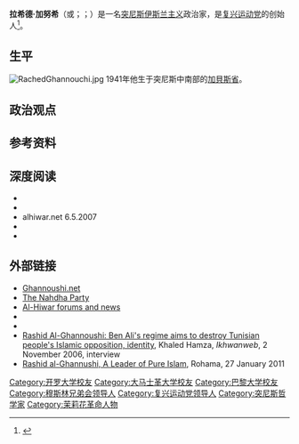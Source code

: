 {{Infobox person
|name = 拉希德·加努希
|image = Ghannouchi.png
|image_size = 180px
|caption = 2011年
|birth_name =
|birth_date = 1941年
|birth_place = [[法属突尼斯|法属突尼斯]][[加貝斯省|加貝斯省]]El Hamma
|death_date = 
|death_place = 
|death_cause =  
|resting_place = 
|resting_place_coordinates = <!--{{coord|LAT|LONG|display=inline,title}}-->
|residence = 
|nationality = [[突尼斯|突尼斯]]
|known_for = 
|alma_mater = [[开罗大学|开罗大学]]<br>[[大马士革大学|大马士革大学]]
|employer = 
|relations = 
|party = [[复兴运动党|复兴运动党]]
|religion = [[伊斯兰教|伊斯兰教]]
|footnotes = 
}}
'''拉希德·加努希'''（{{lang-en|Rashid al-Ghannushi}}或{{Lang|en|Rached Ghannouchi}}；{{lang-ar|راشد الغنوشي}}；{{bd|1941年||||catIdx=G}}）是一名[[突尼斯|突尼斯]][[伊斯兰主义|伊斯兰主义]]政治家，是[[复兴运动党|复兴运动党]]的创始人<ref name=york>{{cite news |title=More Officials Quit in Tunisia Amid Protests |first1=David D. |last1=Kirkpatrick |first2=Kareem |last2=Fahim |url=http://www.nytimes.com/2011/01/19/world/africa/19tunis.html?_r=1&scp=1&sq=More%20officials%20quit%20in%20tunisia&st=cse |newspaper=[[The_New_York_Times|The New York Times]] |date=18 January 2011 |accessdate=19 January 2011 |archive-date=2021-02-13 |archive-url=https://web.archive.org/web/20210213031314/https://www.nytimes.com/2011/01/19/world/africa/19tunis.html?_r=1&scp=1&sq=More%20officials%20quit%20in%20tunisia&st=cse |dead-url=no }}</ref>。

==生平==
[[File:RachedGhannouchi.jpg|thumb]]
1941年他生于突尼斯中南部的[[加貝斯省|加貝斯省]]。

== 政治观点 ==

==参考资料==
{{Reflist}}

==深度阅读==
*{{cite book |first=Azzam |last=Tamimi |title=Rachid Ghannouchi: a democrat within Islamism |location=New York |publisher=Oxford University Press |year=2001 |isbn=0195140001 }}
*{{cite journal |last=Saeed |first=Abdullah |title=Rethinking citizenship rights of non-Muslims in an Islamic State; Rashid al-Gannushi's contribution to the evolving debate |journal=Islam and Christian Muslim Relations |volume=10 |issue=3 |year=1999 |pages=307–323 [p. 311] }}
*alhiwar.net 6.5.2007
*{{cite book |first=Linda G. |last=Jones |chapter=Portrait of Rashid al-Ghannoushi |series=Middle East Report |volume=153 |title=Islam and the State |year=1988 |location=New York |publisher=Middle East Research and Information Project |pages=19–22 }}
*{{cite book |first=Rashid |last=al-Ghannoushi |lastauthoramp=yes |first2=Linda G. |last2=Jones |chapter=Deficiencies in the Islamic Movement |series=Middle East Report |volume=153 |title=Islam and the State |year=1988 |location=New York |publisher=Middle East Research and Information Project |pages=23–24 }}

==外部链接==
*[http://www.ghannoushi.net/ Ghannoushi.net] {{Wayback|url=http://www.ghannoushi.net/ |date=20210125093213 }}
*[https://web.archive.org/web/20180809022011/http://nahdha.info/ The Nahdha Party]
*[http://www.alhiwar.net Al-Hiwar forums and news] {{Wayback|url=http://www.alhiwar.net/ |date=20210210231714 }}
*{{Worldcat id|lccn-nr89-12393|Rashid Ghannushi}}
*{{Aljazeeratopic|person/rachid-al-ghannouchi|Rachid al-Ghannouchi}}
*[https://web.archive.org/web/20110223195352/http://www.ikhwanweb.com/article.php?id=3141 Rashid Al-Ghannoushi: Ben Ali's regime aims to destroy Tunisian people's Islamic opposition, identity], Khaled Hamza, ''Ikhwanweb'', 2 November 2006, interview
*[https://web.archive.org/web/20110728122722/http://www.rohama.org/en/pages/?cid=3988 Rashid al-Ghannushi, A Leader of Pure Islam], Rohama, 27 January 2011

{{Authority control}}
{{DEFAULTSORT:Al-Ghannushi, Rashid}}
[[Category:开罗大学校友|Category:开罗大学校友]]
[[Category:大马士革大学校友|Category:大马士革大学校友]]
[[Category:巴黎大学校友|Category:巴黎大学校友]]
[[Category:穆斯林兄弟会领导人|Category:穆斯林兄弟会领导人]]
[[Category:复兴运动党领导人|Category:复兴运动党领导人]]
[[Category:突尼斯哲学家|Category:突尼斯哲学家]]
[[Category:茉莉花革命人物|Category:茉莉花革命人物]]